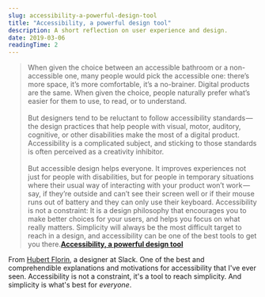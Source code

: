 ```yaml
---
slug: accessibility-a-powerful-design-tool
title: "Accessibility, a powerful design tool"
description: A short reflection on user experience and design.
date: 2019-03-06
readingTime: 2
---
```


>When given the choice between an accessible bathroom or a non-accessible one, many people would pick the accessible one: there’s more space, it’s more comfortable, it’s a no-brainer. Digital products are the same. When given the choice, people naturally prefer what’s easier for them to use, to read, or to understand.<br /><br />
But designers tend to be reluctant to follow accessibility standards — the design practices that help people with visual, motor, auditory, cognitive, or other disabilities make the most of a digital product. Accessibility is a complicated subject, and sticking to those standards is often perceived as a creativity inhibitor.<br /><br />
But accessible design helps everyone. It improves experiences not just for people with disabilities, but for people in temporary situations where their usual way of interacting with your product won’t work — say, if they’re outside and can’t see their screen well or if their mouse runs out of battery and they can only use their keyboard.
Accessibility is not a constraint: It is a design philosophy that encourages you to make better choices for your users, and helps you focus on what really matters. Simplicity will always be the most difficult target to reach in a design, and accessibility can be one of the best tools to get you there.**<a href="https://slack.design/accessibility-a-powerful-design-tool-22f5e6d46278">Accessibility, a powerful design tool</a>**

From <a href="https://slack.design/@hubflorin">Hubert Florin</a>, a designer at Slack. One of the best and comprehendible explanations and motivations for accessibility that I've ever seen. Accessibility is not a constraint, it's a tool to reach simplicity. And simplicity is what's best for _everyone_.